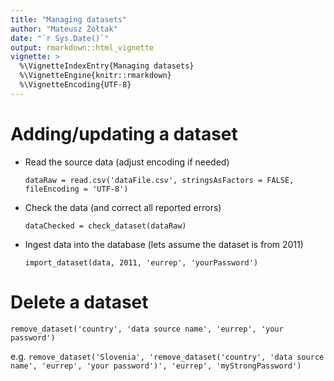 ```yaml
---
title: "Managing datasets"
author: "Mateusz Żółtak"
date: "`r Sys.Date()`"
output: rmarkdown::html_vignette
vignette: >
  %\VignetteIndexEntry{Managing datasets}
  %\VignetteEngine{knitr::rmarkdown}
  %\VignetteEncoding{UTF-8}
---
```


# Adding/updating a dataset

* Read the source data (adjust encoding if needed)
  ```
  dataRaw = read.csv('dataFile.csv', stringsAsFactors = FALSE, fileEncoding = 'UTF-8')
  ```
* Check the data (and correct all reported errors)
  ```
  dataChecked = check_dataset(dataRaw)
  ```
* Ingest data into the database (lets assume the dataset is from 2011)
  ```
  import_dataset(data, 2011, 'eurrep', 'yourPassword')
  ```
  
# Delete a dataset

`remove_dataset('country', 'data source name', 'eurrep', 'your password')`

e.g. `remove_dataset('Slovenia', 'remove_dataset('country', 'data source name', 'eurrep', 'your password')', 'eurrep', 'myStrongPassword')`
